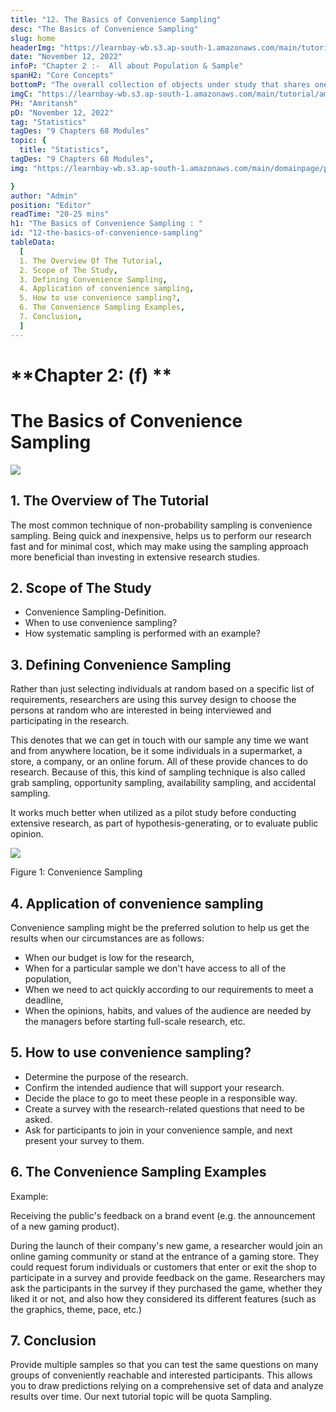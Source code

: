 ```yaml
---
title: "12. The Basics of Convenience Sampling"
desc: "The Basics of Convenience Sampling"
slug: home
headerImg: "https://learnbay-wb.s3.ap-south-1.amazonaws.com/main/tutorial/Statistics+Header.png"
date: "November 12, 2022"
infoP: "Chapter 2 :-  All about Population & Sample"
spanH2: "Core Concepts"
bottomP: "The overall collection of objects under study that shares one or more characteristics is referred to as the population. The word population can refer to a variety of elements, including items, occasions, structures, etc."
imgC: "https://learnbay-wb.s3.ap-south-1.amazonaws.com/main/tutorial/amritansh.png"
PH: "Amritansh"
pD: "November 12, 2022"
tag: "Statistics"
tagDes: "9 Chapters 68 Modules"
topic: {
  title: "Statistics",
tagDes: "9 Chapters 68 Modules",
img: "https://learnbay-wb.s3.ap-south-1.amazonaws.com/main/domainpage/pie-chart.png"

}
author: "Admin"
position: "Editor"
readTime: "20-25 mins"
h1: "The Basics of Convenience Sampling : "
id: "12-the-basics-of-convenience-sampling"
tableData:
  [
  1. The Overview Of The Tutorial,
  2. Scope of The Study,
  3. Defining Convenience Sampling,
  4. Application of convenience sampling,
  5. How to use convenience sampling?,
  6. The Convenience Sampling Examples,
  7. Conclusion,
  ]
---
```



# **Chapter 2: (f) **


# **The Basics of Convenience Sampling**



<img src="https://learnbay-wb.s3.ap-south-1.amazonaws.com/main/tutorial/statistics/Convenience+Sampling.jpg"></img>



## 1. The Overview of The Tutorial


The most common technique of non-probability sampling is convenience sampling. Being quick and inexpensive, helps us to perform our research fast and for minimal cost, which may make using the sampling approach  more beneficial than investing in extensive research studies.


## 2. Scope of The Study



* Convenience Sampling-Definition.
* When to use convenience sampling?
* How systematic sampling is performed with an example?


## 3. Defining Convenience Sampling

Rather than just selecting individuals at random based on a specific list of requirements, researchers are using this survey design to choose the persons at random who are interested in being interviewed and participating in the research.

This denotes that we can get in touch with our sample any time we want and from anywhere location, be it some individuals in a supermarket, a store, a company, or an online forum. All of these provide chances to do research. Because of this, this kind of sampling technique is also called grab sampling, opportunity sampling, availability sampling, and accidental sampling.

It works much better when utilized as a pilot study before conducting extensive research, as part of hypothesis-generating, or to evaluate public opinion.


<img src="https://learnbay-wb.s3.ap-south-1.amazonaws.com/main/tutorial/statistics/Convenience+Sampling+Figure+1.jpg"></img>


Figure 1: Convenience Sampling


## 4. Application of convenience sampling

Convenience sampling might be the preferred solution to help us get the results when our circumstances are as follows:



* When our budget is low for the research,
* When for a particular sample we don't have access to all of the population,
* When we need to act quickly according to our requirements to meet a deadline,
* When the opinions, habits, and values of the audience are needed by the managers before starting full-scale research, etc.


## 5. How to use convenience sampling?



* Determine the purpose of the research.
* Confirm the intended audience that will support your research.
* Decide the place to go to meet these people in a responsible way. 
* Create a survey with the research-related questions that need to be asked.
* Ask for participants to join in your convenience sample, and next present your survey to them.


## 6. The Convenience Sampling Examples

Example: 

Receiving the public's feedback on a brand event (e.g. the announcement of a new gaming product).

During the launch of their company's new game, a researcher would join an online gaming community or stand at the entrance of a gaming store. They could request forum individuals or customers that enter or exit the shop to participate in a survey and provide feedback on the game. Researchers may ask the participants in the survey if they purchased the game, whether they liked it or not, and also how they considered its different features (such as the graphics, theme, pace, etc.)


## 7. Conclusion

Provide multiple samples so that you can test the same questions on many groups of conveniently reachable and interested participants. This allows you to draw predictions relying on a comprehensive set of data and analyze results over time. Our next tutorial topic will be quota Sampling.
